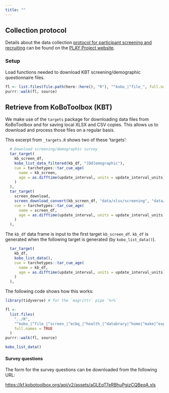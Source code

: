 ```yaml
---
title: ""
---
```


## Collection protocol {-}

Details about the data collection [protocol for participant screening and recruiting](https://www.play-project.org/collection.html#Participant_Recruitment) can be found on the [PLAY Project website](https://play-project.org).

### Setup {-}

Load functions needed to download KBT screening/demographic questionnaire files.

```r
fl <- list.files(file.path(here::here(), "R"), "^kobo_|^file_", full.names = TRUE)
purrr::walk(fl, source)
```

## Retrieve from KoBoToolbox (KBT) {-}

We make use of the `targets` package for downloading data files from KoBoToolbox
and for saving local XLSX and CSV copies.
This allows us to download and process those files on a regular basis.

This excerpt from `_targets.R` shows two of these 'targets':

```r
  # Download screening/demographic survey
  tar_target(
    kb_screen_df,
    kobo_list_data_filtered(kb_df, "[Dd]emographic"),
    cue = tarchetypes::tar_cue_age(
      name = kb_screen,
      age = as.difftime(update_interval, units = update_interval_units)
    )
  ),
  tar_target(
    screen_download,
    screen_download_convert(kb_screen_df, "data/xlsx/screening", "data/csv/screening"),
    cue = tarchetypes::tar_cue_age(
      name = screen_df,
      age = as.difftime(update_interval, units = update_interval_units)
    )
  ),
```

The `kb_df` data frame is input to the first target `kb_screen_df`. 
`kb_df` is generated when the following target is generated (by `kobo_list_data()`).

```r
  tar_target(
    kb_df,
    kobo_list_data(),
    cue = tarchetypes::tar_cue_age(
      name = kb_df,
      age = as.difftime(update_interval, units = update_interval_units)
    )
  ),
```

The following code shows how this works:

```r
library(tidyverse) # for the `magrittr` pipe `%>%`

fl <-
  list.files(
    "../R",
    "^kobo_|^file_|^screen_|^ecbq_|^health_|^databrary|^home|^make|^export|^post_visit|CONSTANTS",
    full.names = TRUE
  )
purrr::walk(fl, source)

kobo_list_data()
```


<!-- ### Download {-} -->

<!-- We have two targets specified in `_targets.R` that handle the regular downloading of screening data files. -->

<!-- First, we generate a data frame of KoBoToolbox forms that contain the screening ("Demographic") data. -->
<!-- Here is the target for that process: -->

<!-- ``` -->
<!-- # Not evaluated -->
<!--   tar_target( -->
<!--     kb_screen_df, -->
<!--     kobo_list_data_filtered("[Dd]emographic"), -->
<!--     cue = tarchetypes::tar_cue_age( -->
<!--       name = kb_screen, -->
<!--       age = as.difftime(update_interval, units = update_interval_units) -->
<!--     ) -->
<!--   ), -->
<!-- ``` -->

<!-- Then we download and save the raw XLSX files to `../data/xlsx/screening` using `kobo_retrieve_save_many_xlsx(kb_screen_df, save_dir = "../data/xlsx/screening")`. -->
<!-- Finally, we convert the XLSX files to CSVs via `file_load_xlsx_save_many_csv("../data/xlsx/screening", "../data/csv/screening", "Demographic")`. -->
<!-- The latter two steps are handled by the wrapper function `screen_download_convert(kb_screen_df, "data/xlsx/screening", "data/csv/screening")`. -->
<!-- Here is the accompanying target: -->

<!-- ``` -->
<!-- # Download screening/demographic survey -->
<!--   tar_target( -->
<!--     screen_download, -->
<!--     screen_download_convert(kb_screen_df, "data/xlsx/screening", "data/csv/screening"), -->
<!--     cue = tarchetypes::tar_cue_age( -->
<!--       name = screen_df, -->
<!--       age = as.difftime(update_interval, units = update_interval_units) -->
<!--     ) -->
<!--   ), -->
<!-- ``` -->

#### Survey questions

The form for the survey questions can be downloaded from the following URL:

<https://kf.kobotoolbox.org/api/v2/assets/aGLEqT7eRBhuPgizCQBeqA.xls>

